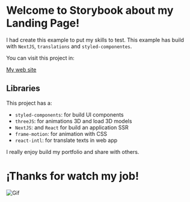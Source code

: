 
<Meta title="Welcome/Summary" />

# Welcome to Storybook about my Landing Page!

I had create this example to put my skills to test.
This example has build with `NextJS`, `translations` and `styled-componentes`.

You can visit this project in:

[My web site][website]

[website]: https://cristian-ronda.tk

## Libraries

This project has a:

- `styled-components`: for build UI components
- `threeJS`: for animations 3D and load 3D models
- `NextJS`: and `React` for build an application SSR
- `frame-motion`: for animation with CSS
- `react-intl`: for translate texts in web app

I really enjoy build my portfolio and share with others.

# ¡Thanks for watch my job!

![Gif](https://media.giphy.com/media/xULW8v7LtZrgcaGvC0/giphy.gif)
